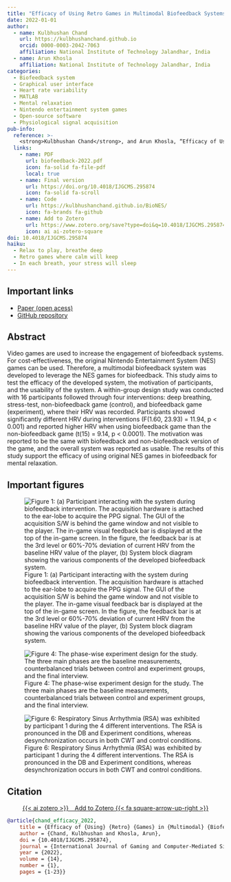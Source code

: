 ```yaml
---
title: "Efficacy of Using Retro Games in Multimodal Biofeedback Systems for Mental Relaxation"
date: 2022-01-01
author:
  - name: Kulbhushan Chand
    url: https://kulbhushanchand.github.io
    orcid: 0000-0003-2042-7063
    affiliation: National Institute of Technology Jalandhar, India
  - name: Arun Khosla
    affiliation: National Institute of Technology Jalandhar, India
categories:
  - Biofeedback system
  - Graphical user interface
  - Heart rate variability
  - MATLAB
  - Mental relaxation
  - Nintendo entertainment system games
  - Open-source software
  - Physiological signal acquisition
pub-info:
  reference: >-
    <strong>Kulbhushan Chand</strong>, and Arun Khosla, “Efficacy of Using Retro Games in Multimodal Biofeedback Systems for Mental Relaxation,” <em>International Journal of Gaming and Computer-Mediated Simulations (IJGCMS)</em> (2022), doi: <a href="https://doi.org/10.4018/IJGCMS.295874"><code>10.4018/IJGCMS.295874</code></a>
  links:
    - name: PDF
      url: biofeedback-2022.pdf
      icon: fa-solid fa-file-pdf
      local: true
    - name: Final version
      url: https://doi.org/10.4018/IJGCMS.295874
      icon: fa-solid fa-scroll
    - name: Code
      url: https://kulbhushanchand.github.io/BioNES/
      icon: fa-brands fa-github
    - name: Add to Zotero
      url: https://www.zotero.org/save?type=doi&q=10.4018/IJGCMS.295874
      icon: ai ai-zotero-square
doi: 10.4018/IJGCMS.295874
haiku:
  - Relax to play, breathe deep
  - Retro games where calm will keep
  - In each breath, your stress will sleep
---
```


## Important links

- [Paper (open acess)](biofeedback-2022.pdf)
- [GitHub repository](https://kulbhushanchand.github.io/BioNES/)

## Abstract

Video games are used to increase the engagement of biofeedback systems. For cost-effectiveness, the original Nintendo Entertainment System (NES) games can be used. Therefore, a multimodal biofeedback system was developed to leverage the NES games for biofeedback. This study aims to test the efficacy of the developed system, the motivation of participants, and the usability of the system. A within-group design study was conducted with 16 participants followed through four interventions: deep breathing, stress-test, non-biofeedback game (control), and biofeedback game (experiment), where their HRV was recorded. Participants showed significantly different HRV during interventions (F(1.60, 23.93) = 11.94, p &lt; 0.001) and reported higher HRV when using biofeedback game than the non-biofeedback game (t(15) = 9.14, p < 0.0001). The motivation was reported to be the same with biofeedback and non-biofeedback version of the game, and the overall system was reported as usable. The results of this study support the efficacy of using original NES games in biofeedback for mental relaxation.


## Important figures

![Figure 1: (a) Participant interacting with the system during biofeedback intervention. The acquisition hardware is attached to the ear-lobe to acquire the PPG signal. The GUI of the acquisition S/W is behind the game window and not visible to the player. The in-game visual feedback bar is displayed at the top of the in-game screen. In the figure, the feedback bar is at the 3rd level or 60%-70% deviation of current HRV from the baseline HRV value of the player, (b) System block diagram showing the various components of the developed biofeedback system.](biofeedback-2022-fig1.jpg)

![Figure 4: The phase-wise experiment design for the study. The three main phases are the baseline measurements, counterbalanced trials between control and experiment groups, and the final interview.](biofeedback-2022-fig4.jpg)

![Figure 6: Respiratory Sinus Arrhythmia (RSA) was exhibited by participant 1 during the 4 different interventions. The RSA is pronounced in the DB and Experiment conditions, whereas desynchronization occurs in both CWT and control conditions.](biofeedback-2022-fig6.jpg)



## Citation

<p class="buttons" style="text-align:center;">
<a class="btn btn-danger" target="_blank" href="https://www.zotero.org/save?type=doi&q=10.4018/IJGCMS.295874">{{< ai zotero >}}&emsp;Add to Zotero {{< fa square-arrow-up-right >}}</a>
</p>

```bibtex
@article{chand_efficacy_2022,
    title = {Efficacy of {Using} {Retro} {Games} in {Multimodal} {Biofeedback} {Systems} for {Mental} {Relaxation}},
    author = {Chand, Kulbhushan and Khosla, Arun},
    doi = {10.4018/IJGCMS.295874},
    journal = {International Journal of Gaming and Computer-Mediated Simulations (IJGCMS)},
    year = {2022},
    volume = {14},
    number = {1},
    pages = {1-23}}
```
